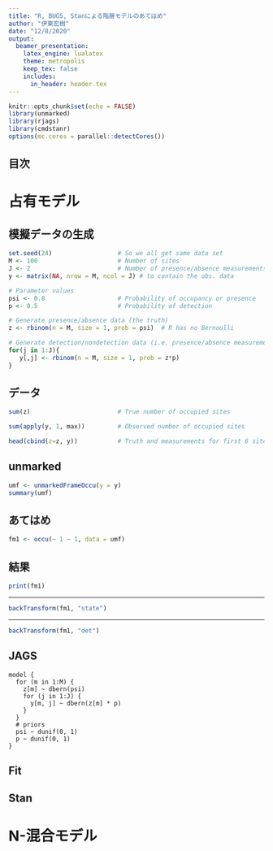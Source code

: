 ```yaml
---
title: "R, BUGS, Stanによる階層モデルのあてはめ"
author: "伊東宏樹"
date: "12/8/2020"
output:
  beamer_presentation:
    latex_engine: lualatex
    theme: metropolis
    keep_tex: false
    includes:
      in_header: header.tex
---
```


```r
knitr::opts_chunk$set(echo = FALSE)
library(unmarked)
library(rjags)
library(cmdstanr)
options(mc.cores = parallel::detectCores())
```


## 目次

\tableofcontents[hideallsubsections]

# 占有モデル

## 模擬データの生成

```r
set.seed(24)                  # So we all get same data set
M <- 100                      # Number of sites
J <- 2                        # Number of presence/absence measurements
y <- matrix(NA, nrow = M, ncol = J) # to contain the obs. data

# Parameter values
psi <- 0.8                    # Probability of occupancy or presence
p <- 0.5                      # Probability of detection

# Generate presence/absence data (the truth)
z <- rbinom(n = M, size = 1, prob = psi)  # R has no Bernoulli

# Generate detection/nondetection data (i.e. presence/absence measurements)
for(j in 1:J){
   y[,j] <- rbinom(n = M, size = 1, prob = z*p)
}
```


## データ

```r
sum(z)                        # True number of occupied sites
```

```r
sum(apply(y, 1, max))         # Observed number of occupied sites
```

```r
head(cbind(z=z, y))           # Truth and measurements for first 6 sites
```

## unmarked

```r
umf <- unmarkedFrameOccu(y = y)
summary(umf)
```

##  あてはめ

```r
fm1 <- occu(~ 1 ~ 1, data = umf)
```

## 結果

```r
print(fm1)
```

---

```r
backTransform(fm1, "state")
```

---

```r
backTransform(fm1, "det")
```

## JAGS

```
model {
  for (m in 1:M) {
    z[m] ~ dbern(psi)
    for (j in 1:J) {
      y[m, j] ~ dbern(z[m] * p)
    }
  }
  # priors
  psi ~ dunif(0, 1)
  p ~ dunif(0, 1)
}
```

## Fit



## Stan


# N-混合モデル


